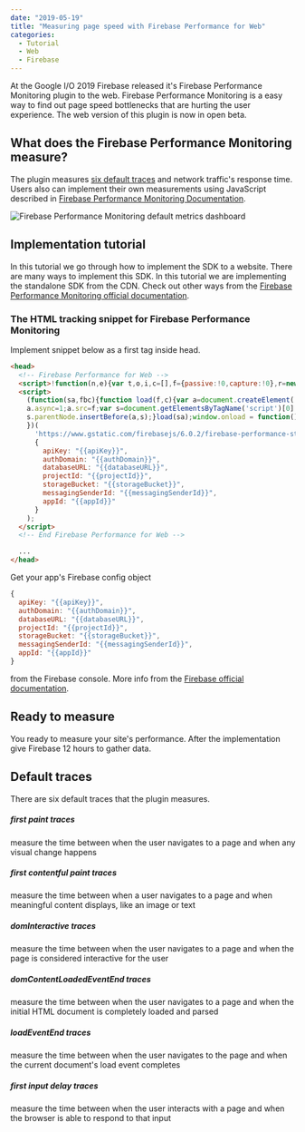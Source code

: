 ```yaml
---
date: "2019-05-19"
title: "Measuring page speed with Firebase Performance for Web"
categories:
  - Tutorial
  - Web
  - Firebase
---
```



<YouTube id='0EHSPFvH7vk' />

At the Google I/O 2019 Firebase released it's Firebase Performance Monitoring plugin to the web.
Firebase Performance Monitoring is a easy way to find out page speed bottlenecks that are hurting the user experience.
The web version of this plugin is now in open beta.

## What does the Firebase Performance Monitoring measure?
The plugin measures [six default traces](#default-traces) and network traffic's response time.
Users also can implement their own measurements using JavaScript described in [Firebase Performance Monitoring Documentation](https://firebase.google.com/docs/perf-mon/get-started-web#add-custom-trace).

![Firebase Performance Monitoring default metrics dashboard](./firebase-perf-screenshot.png)

## Implementation tutorial
In this tutorial we go through how to implement the SDK to a website.
There are many ways to implement this SDK. In this tutorial we are implementing the standalone SDK from the CDN.
Check out other ways from the [Firebase Performance Monitoring official documentation](https://firebase.google.com/docs/perf-mon/get-started-web).
### The HTML tracking snippet for Firebase Performance Monitoring
Implement snippet below as a first tag inside head.
```html
<head>
  <!-- Firebase Performance for Web -->
  <script>!function(n,e){var t,o,i,c=[],f={passive:!0,capture:!0},r=new Date,a="pointerup",u="pointercancel";function p(n,c){t||(t=c,o=n,i=new Date,w(e),s())}function s(){o>=0&&o<i-r&&(c.forEach(function(n){n(o,t)}),c=[])}function l(t){if(t.cancelable){var o=(t.timeStamp>1e12?new Date:performance.now())-t.timeStamp;"pointerdown"==t.type?function(t,o){function i(){p(t,o),r()}function c(){r()}function r(){e(a,i,f),e(u,c,f)}n(a,i,f),n(u,c,f)}(o,t):p(o,t)}}function w(n){["click","mousedown","keydown","touchstart","pointerdown"].forEach(function(e){n(e,l,f)})}w(n),self.perfMetrics=self.perfMetrics||{},self.perfMetrics.onFirstInputDelay=function(n){c.push(n),s()}}(addEventListener,removeEventListener);</script>
  <script>
    (function(sa,fbc){function load(f,c){var a=document.createElement('script');
    a.async=1;a.src=f;var s=document.getElementsByTagName('script')[0];
    s.parentNode.insertBefore(a,s);}load(sa);window.onload = function() {firebase.initializeApp(fbc).performance();};
    })(
      'https://www.gstatic.com/firebasejs/6.0.2/firebase-performance-standalone.js',
      {
        apiKey: "{{apiKey}}",
        authDomain: "{{authDomain}}",
        databaseURL: "{{databaseURL}}",
        projectId: "{{projectId}}",
        storageBucket: "{{storageBucket}}",
        messagingSenderId: "{{messagingSenderId}}",
        appId: "{{appId}}"
      }
    );
  </script>
  <!-- End Firebase Performance for Web -->

  ...
</head>
```
Get your app's Firebase config object
```js
{
  apiKey: "{{apiKey}}",
  authDomain: "{{authDomain}}",
  databaseURL: "{{databaseURL}}",
  projectId: "{{projectId}}",
  storageBucket: "{{storageBucket}}",
  messagingSenderId: "{{messagingSenderId}}",
  appId: "{{appId}}"
}
```
from the Firebase console.
More info from the [Firebase official documentation](https://firebase.google.com/docs/web/setup#config-object).
## Ready to measure
You ready to measure your site's performance. After the implementation give Firebase 12 hours to gather data.

## Default traces
There are six default traces that the plugin measures.

##### first paint traces
measure the time between when the user navigates to a page and when any visual change happens
##### first contentful paint traces
measure the time between when a user navigates to a page and when meaningful content displays, like an image or text
##### domInteractive traces
measure the time between when the user navigates to a page and when the page is considered interactive for the user
##### domContentLoadedEventEnd traces
measure the time between when the user navigates to a page and when the initial HTML document is completely loaded and parsed
##### loadEventEnd traces
measure the time between when the user navigates to the page and when the current document's load event completes
##### first input delay traces
measure the time between when the user interacts with a page and when the browser is able to respond to that input
